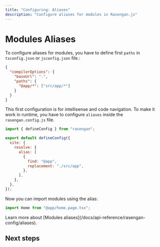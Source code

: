 ```yaml
---
title: "Configuring: Aliases"
description: "Configure aliases for modules in Rasengan.js"
---
```



# Modules Aliases

To configure aliases for modules, you have to define first `paths` in `tsconfig.json` or `jsconfig.json` file.:

```json showLineNumbers copy
{
  "compilerOptions": {
    "baseUrl": ".",
    "paths": {
      "@app/*": ["src/app/*"]
    }
  }
}
```

This first configuration is for intellisense and code navigation. To make it work in runtime, you have to configure `aliases` inside the `rasengan.config.js` file.

```javascript filename="rasengan.config.js" showLineNumbers copy
import { defineConfig } from "rasengan";

export default defineConfig({
  vite: {
    resolve: {
      alias: [
        {
          find: "@app",
          replacement: "./src/app",
        },
      ],
    },
  },
});
```

Now you can import modules using the alias:

```typescript showLineNumbers copy
import Home from "@app/home.page.tsx";
```

<AlertBox>
  Learn more about [Modules
  aliases](/docs/api-reference/rasengan-config/aliases).
</AlertBox>

## Next steps

<Container>
  <NextStepCard text="Deploying - Vercel" link="/docs/core/deploying/vercel" />
</Container>
